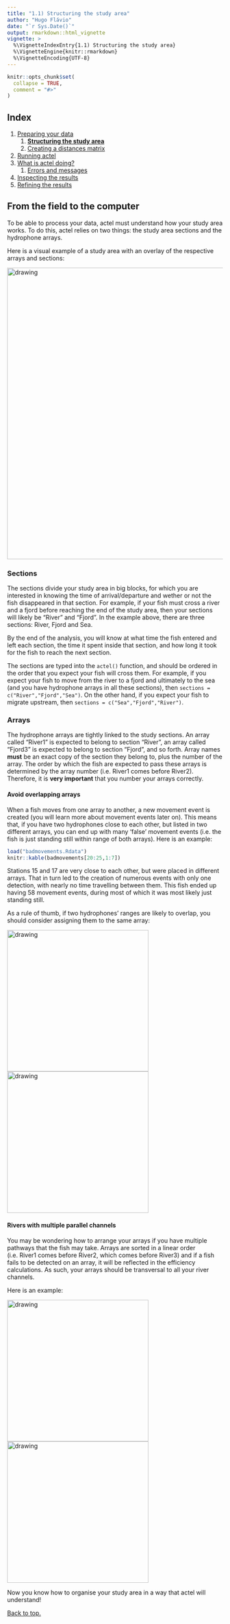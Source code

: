 ```yaml
---
title: "1.1) Structuring the study area"
author: "Hugo Flávio"
date: "`r Sys.Date()`"
output: rmarkdown::html_vignette
vignette: >
  %\VignetteIndexEntry{1.1) Structuring the study area}
  %\VignetteEngine{knitr::rmarkdown}
  %\VignetteEncoding{UTF-8}
---
```


```r
knitr::opts_chunk$set(
  collapse = TRUE,
  comment = "#>"
)
```

## Index

1. [Preparing your data](1.0.workspace_requirements.html)
    1. [**Structuring the study area**](1.1.study_area.html)
    1. [Creating a distances matrix](1.2.distances_matrix.html)
1. [Running actel](2.0.running_analysis.html)
1. [What is actel doing?](3.0.the_sorting_process.html)
    1. [Errors and messages](3.1.messages.html)
1. [Inspecting the results](4.inspecting_results.html)
1. [Refining the results](5.refining_results.html)

## From the field to the computer

To be able to process your data, actel must understand how your study area works. To do this, actel relies on two things: the study area sections and the hydrophone arrays.

Here is a visual example of a study area with an overlay of the respective arrays and sections:

<img src="study_area.png" alt="drawing" width="680"/>


### Sections

The sections divide your study area in big blocks, for which you are interested in knowing the time of arrival/departure and wether or not the fish disappeared in that section. For example, if your fish must cross a river and a fjord before reaching the end of the study area, then your sections will likely be "River" and "Fjord". In the example above, there are three sections: River, Fjord and Sea.

By the end of the analysis, you will know at what time the fish entered and left each section, the time it spent inside that section, and how long it took for the fish to reach the next section.

The sections are typed into the `actel()` function, and should be ordered in the order that you expect your fish will cross them. For example, if you expect your fish to move from the river to a fjord and ultimately to the sea (and you have hydrophone  arrays in all these sections), then `sections = c("River","Fjord","Sea")`. On the other hand, if you expect your fish to migrate upstream, then `sections = c("Sea","Fjord","River")`.

### Arrays

The hydrophone arrays are tightly linked to the study sections. An array called "River1" is expected to belong to section "River", an array called "Fjord3" is expected to belong to section "Fjord", and so forth. Array names **must** be an exact copy of the section they belong to, plus the number of the array. The order by which the fish are expected to pass these arrays is determined by the array number (i.e. River1 comes before River2). Therefore, it is **very important** that you number your arrays correctly.

#### Avoid overlapping arrays

When a fish moves from one array to another, a new movement event is created (you will learn more about movement events later on). This means that, if you have two hydrophones close to each other, but listed in two different arrays, you can end up with many 'false' movement events (i.e. the fish is just standing still within range of both arrays). Here is an example:

```r
load("badmovements.Rdata")
knitr::kable(badmovements[20:25,1:7])
```

Stations 15 and 17 are very close to each other, but were placed in different arrays. That in turn led to the creation of numerous events with only one detection, with nearly no time travelling between them. This fish ended up having 58 movement events, during most of which it was most likely just standing still.

As a rule of thumb, if two hydrophones' ranges are likely to overlap, you should consider assigning them to the same array:

<img src="arrays_good.svg" alt="drawing" width="330"/> <img src="arrays_bad.svg" alt="drawing" width="330"/>

#### Rivers with multiple parallel channels

You may be wondering how to arrange your arrays if you have multiple pathways that the fish may take. Arrays are sorted in a linear order (i.e. River1 comes before River2, which comes before River3) and if a fish fails to be detected on an array, it will be reflected in the efficiency calculations. As such, your arrays should be transversal to all your river channels. 

Here is an example:

<img src="parallel_channels_good.svg" alt="drawing" width="330"/> <img src="parallel_channels_bad.svg" alt="drawing" width="330"/>

Now you know how to organise your study area in a way that actel will understand!

[Back to top.](#)